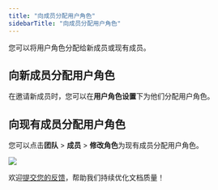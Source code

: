 ```yaml
---
title: "向成员分配用户角色"
sidebarTitle: "向成员分配用户角色"
---
```


您可以将用户角色分配给新成员或现有成员。

## 向新成员分配用户角色

在邀请新成员时，您可以在**用户角色设置**下为他们分配用户角色。

## 向现有成员分配用户角色

您可以点击**团队** > **成员** > **修改角色**为现有成员分配用户角色。

<img src="/cn/images/organization/org6.png" className="screenshot_full_screen"/>


<Tip>欢迎[提交您的反馈](https://forms.zohopublic.com/cobo/form/DocumentFeedbackForm/formperma/QvLOhxJv1_JMsJ-1dleZ8Itb_7rzN-LtgvsDdxosoVI?referrername=manuals)，帮助我们持续优化文档质量！</Tip>
